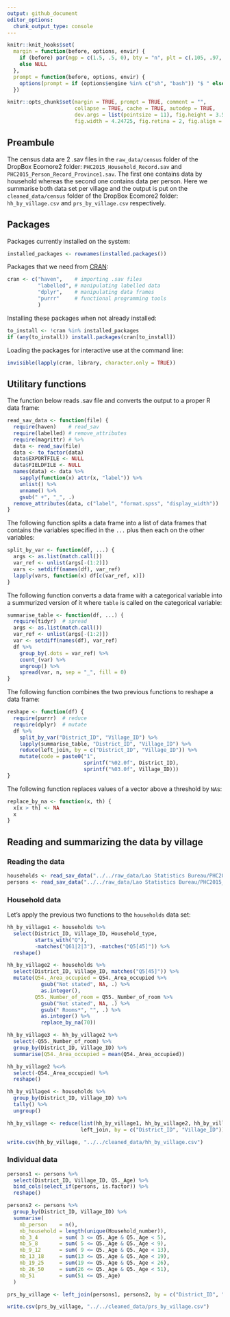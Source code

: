 ```yaml
---
output: github_document
editor_options: 
  chunk_output_type: console
---
```


<!--
IMAGES:
Insert them with: ![alt text](image.png)
You can also resize them if needed: convert image.png -resize 50% image.png
If you want to center the image, go through HTML code:
<div style="text-align:center"><img src ="image.png"/></div>

REFERENCES:
For references: Put all the bibTeX references in the file "references.bib"
in the current folder and cite the references as @key or [@key] in the text.
Uncomment the bibliography field in the above header and put a "References"
title wherever you want to display the reference list.
-->

```r
knitr::knit_hooks$set(
  margin = function(before, options, envir) {
    if (before) par(mgp = c(1.5, .5, 0), bty = "n", plt = c(.105, .97, .13, .97))
    else NULL
  },
  prompt = function(before, options, envir) {
    options(prompt = if (options$engine %in% c("sh", "bash")) "$ " else "> ")
  })

knitr::opts_chunk$set(margin = TRUE, prompt = TRUE, comment = "",
                      collapse = TRUE, cache = TRUE, autodep = TRUE,
                      dev.args = list(pointsize = 11), fig.height = 3.5,
                      fig.width = 4.24725, fig.retina = 2, fig.align = "center")

```

## Preambule

The census data are 2 .sav files in the `raw_data/census` folder of the DropBox
Ecomore2 folder: `PHC2015_Household_Record.sav` and
`PHC2015_Person_Record_Province1.sav`. The first one contains data by household
whereas the second one contains data per person. Here we summarise both data
set per village and the output is put on the `cleaned_data/census` folder of the
DropBox Ecomore2 folder: `hh_by_village.csv` and `prs_by_village.csv` respectively.

## Packages

Packages currently installed on the system:

```r
installed_packages <- rownames(installed.packages())
```

Packages that we need from [CRAN](https://cran.r-project.org):

```r
cran <- c("haven",    # importing .sav files
          "labelled", # manipulating labelled data
          "dplyr",    # manipulating data frames
          "purrr"     # functional programming tools
          )
```

Installing these packages when not already installed:

```r
to_install <- !cran %in% installed_packages
if (any(to_install)) install.packages(cran[to_install])
```

Loading the packages for interactive use at the command line:

```r
invisible(lapply(cran, library, character.only = TRUE))
```

## Utilitary functions

The function below reads .sav file and converts the output to a proper R data
frame:

```r
read_sav_data <- function(file) {
  require(haven)    # read_sav
  require(labelled) # remove_attributes
  require(magrittr) # %>% 
  data <- read_sav(file)
  data <- to_factor(data)
  data$EXPORTFILE <- NULL
  data$FIELDFILE <- NULL
  names(data) <- data %>%
    sapply(function(x) attr(x, "label")) %>%
    unlist() %>%
    unname() %>%
    gsub(" +", "_", .)
  remove_attributes(data, c("label", "format.spss", "display_width"))
}
```

The following function splits a data frame into a list of data frames that
contains the variables specified in the `...` plus then each on the other
variables:

```r
split_by_var <- function(df, ...) {
  args <- as.list(match.call())
  var_ref <- unlist(args[-(1:2)])
  vars <- setdiff(names(df), var_ref)
  lapply(vars, function(x) df[c(var_ref, x)])
}
```

The following function converts a data frame with a categorical variable into
a summurized version of it where `table` is called on the categorical variable:

```r
summarise_table <- function(df, ...) {
  require(tidyr)  # spread
  args <- as.list(match.call())
  var_ref <- unlist(args[-(1:2)])
  var <- setdiff(names(df), var_ref)
  df %>%
    group_by(.dots = var_ref) %>%
    count_(var) %>%
    ungroup() %>%
    spread(var, n, sep = "_", fill = 0)
}
```

The following function combines the two previous functions to reshape a
data frame:

```r
reshape <- function(df) {
  require(purrr)  # reduce
  require(dplyr)  # mutate
  df %>%
    split_by_var("District_ID", "Village_ID") %>%
    lapply(summarise_table, "District_ID", "Village_ID") %>% 
    reduce(left_join, by = c("District_ID", "Village_ID")) %>% 
    mutate(code = paste0("1",
                         sprintf("%02.0f", District_ID),
                         sprintf("%03.0f", Village_ID)))
}
```

The following function replaces values of a vector above a threshold by `NA`s:

```r
replace_by_na <- function(x, th) {
  x[x > th] <- NA
  x
}
```

## Reading and summarizing the data by village

### Reading the data

```r
households <- read_sav_data("../../raw_data/Lao Statistics Bureau/PHC2015_Household_Record.sav")
persons <- read_sav_data("../../raw_data/Lao Statistics Bureau/PHC2015_Person_Record_Province1.sav")
```

### Household data

Let's apply the previous two functions to the `households` data set:

```r
hh_by_village1 <- households %>%
  select(District_ID, Village_ID, Household_type,
         starts_with("Q"),
         -matches("Q61|2|3"), -matches("Q5[45]")) %>% 
  reshape()
```

```r
hh_by_village2 <- households %>%
  select(District_ID, Village_ID, matches("Q5[45]")) %>%
  mutate(Q54._Area_occupied = Q54._Area_occupied %>% 
           gsub("Not stated", NA, .) %>% 
           as.integer(),
         Q55._Number_of_room = Q55._Number_of_room %>% 
           gsub("Not stated", NA, .) %>% 
           gsub(" Rooms*", "", .) %>% 
           as.integer() %>% 
           replace_by_na(70))
```

```r
hh_by_village3 <- hh_by_village2 %>%
  select(-Q55._Number_of_room) %>% 
  group_by(District_ID, Village_ID) %>% 
  summarise(Q54._Area_occupied = mean(Q54._Area_occupied))
```

```r
hh_by_village2 %<>%
  select(-Q54._Area_occupied) %>%
  reshape()
```

```r
hh_by_village4 <- households %>%
  group_by(District_ID, Village_ID) %>% 
  tally() %>% 
  ungroup()
```

```r
hh_by_village <- reduce(list(hh_by_village1, hh_by_village2, hh_by_village3, hh_by_village4),
                        left_join, by = c("District_ID", "Village_ID"))
```

```r
write.csv(hh_by_village, "../../cleaned_data/hh_by_village.csv")
```

### Individual data

```r
persons1 <- persons %>%
  select(District_ID, Village_ID, Q5._Age) %>% 
  bind_cols(select_if(persons, is.factor)) %>% 
  reshape()
```

```r
persons2 <- persons %>%
  group_by(District_ID, Village_ID) %>% 
  summarise(
    nb_person    = n(),
    nb_household = length(unique(Household_number)),
    nb_3_4       = sum( 3 <= Q5._Age & Q5._Age < 5),
    nb_5_8       = sum( 5 <= Q5._Age & Q5._Age < 9),
    nb_9_12      = sum( 9 <= Q5._Age & Q5._Age < 13),
    nb_13_18     = sum(13 <= Q5._Age & Q5._Age < 19),
    nb_19_25     = sum(19 <= Q5._Age & Q5._Age < 26),
    nb_26_50     = sum(26 <= Q5._Age & Q5._Age < 51),
    nb_51        = sum(51 <= Q5._Age)
  )
```

```r
prs_by_village <- left_join(persons1, persons2, by = c("District_ID", "Village_ID"))
```

```r
write.csv(prs_by_village, "../../cleaned_data/prs_by_village.csv")
```

